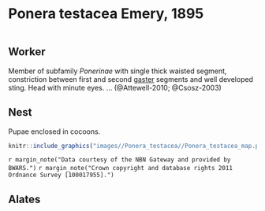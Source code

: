# **Ponera testacea** Emery, 1895

```marginfigure
```

## Worker
Member of subfamily *Ponerinae* with single thick waisted segment, constriction between first and second [gaster](#glossary) segments and well developed sting. Head with minute eyes. ... (@Attewell-2010; @Csosz-2003)

## Nest
Pupae enclosed in cocoons.

```r
knitr::include_graphics("images//Ponera_testacea//Ponera_testacea_map.png")
```
`r margin_note("Data courtesy of the NBN Gateway and provided by BWARS.")`
`r margin_note("Crown copyright and database rights 2011 Ordnance Survey [100017955].")`

## Alates

\pagebreak